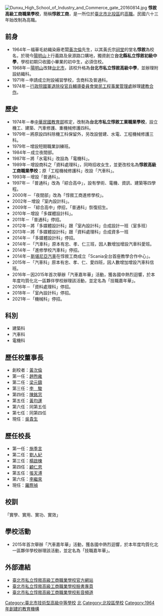 {{Infobox School
| name =臺北市私立惇敘高級工商職業學校 
| other_name =Dunxu High School of Industry and Commerce 
| image = 
| motto =
| established = 1964年
| type = 私立[[高級職業學校|高級職業學校]]
| religion = 
| affiliation = 
| district = [[臺北市|臺北市]][[北投區|北投區]]
| grades = 
| founder = 黃次倫
| president = 
| principal = 羅際禎
| dean = 
| college = 
| house = 
| sc =
| cs = 
| free_label2 = 
| free_text2 = 
| faculty = 
| staff = 
| students = 
| area =約39268[[平方公尺|平方公尺]] 
| athletics = 
| conference = 
| colors = 
| mascot = 
| magazine = 
| free_label = 
| free_text = 
| free_label3 = 
| free_text3 = 
| address = {{flagicon|TWN}}[[臺北市|臺北市]][[北投區|北投區]]泉源路221號
| tel = +886-2-2891-2630
| fax = +886-2-2893-5930
| website = [http://www.thvs.tp.edu.tw/ www.thvs.tp.edu.tw]
}}
[[File:Dunxu_High_School_of_Industry_and_Commerce_gate_20160814.jpg|thumb]]
'''惇敘高級工商職業學校'''，簡稱'''惇敘工商'''，是一所位於[[臺北市|臺北市]][[北投區|北投區]]的[[高級職業學校|高職]]。民國六十三年始改制為高職。

==前身==
*1964年－福華毛紡織染廠老闆[[黃次倫|黃次倫]]先生，以其黃氏宗[[祠堂|祠堂]]的堂名'''惇敘'''為校名，於現今[[陽明山|陽明山]]上行義路及泉源路口購地，獨資創立'''台北縣私立惇敘初級中學'''，學校初期只收國小畢業的初中生，必須住校。
*1968年－[[陽明山|陽明山]]改隸[[台北市|台北市]]，該校升格為'''台北市私立惇敘高級中學'''，並辦理附設紡織科。
*1971年－申請成立附設補習學校，含商科及普通科。
*1974年－[[行政院國軍退除役官兵輔導委員會榮民工程事業管理處|行政院國軍退除役官兵輔導委員會榮民工程事業管理處]]辦理[[建教合作|建教合作]]。

==歷史==
*1974年－奉[[中華民國教育部|中華民國教育部]]核定，改制為'''台北市私立惇敘工業職業學校'''，設立機工、建築、汽車修護、重機械修護四科。
*1979年－將原設四科除機工科保留外，另改設營建、水電、工程機械修護三科。
*1979年－增設短期職業訓練班。　
*1984年－成立夜間部。 
*1987年－將「水電科」改設為「電機科」。 
*1989年－增設商科之「資料處理科」，同時招收女生，並更改校名為'''惇敘高級工商職業學校'''；原「工程機械修護科」改設「汽車科」。 
*1993年－增設「普通科」。
*1997年－「普通科」改為「綜合高中」，設有學術、電機、資訊、建築等四學程。 
*2000年－「夜間部」改為「惇敘工商進修學校」。
*2002年－增設「室內設計科」。
*2009年－「綜合高中」停招，「普通科」恢復招生。
*2010年－增設「多媒體設計科」。
*2011年－「普通科」停招。
*2012年－將「多媒體設計科」跟「室內設計科」合成設計一班（室多班）
*2013年－將「多媒體設計科」跟「資料處理科」合成資多一班
*2014年－「多媒體設計科」停招。
*2014年－「汽車科」原本有忠、孝、仁三班，因人數增加增設汽車科愛班。
*2014年－「進修學校汽車科」停招。
*2014年－[[斯堪尼亞汽車|斯堪尼亞汽車]]在惇敘工商成立「Scania全台首座教學合作中心」。
*2015年－「汽車科」原本有忠、孝、仁、愛四班，因人數增加增設汽車科信班。
*2016年－因2015年首次舉辦「汽車嘉年華」活動，獲各國中熱烈迴響，於本年度均質化北一區夥伴學校辦理該活動，並定名為「技職嘉年華」。
*2016年－「資料處理科」停招。
*2018年－「室內設計科」停招。
*2021年－「機械科」停招。

== 科別 ==
*建築科
*汽車科
*電機科

==歷任校董事長==
* 創校者：[[黃次倫|黃次倫]]
* 第一任：[[趙煦雍|趙煦雍]]
* 第二任：[[梁元鑄|梁元鑄]]
* 第三任：[[李　駿|李　駿]]
* 第四任：[[陳銘窓|陳銘窓]]
* 第五任：[[黃均運|黃均運]]
* 第六任：同第五任
* 第七任：同第四任
* 現任：[[吳貴生|吳貴生]]

==歷任校長==
* 第一任：[[施季言|施季言]]
* 第二任：[[劉人紀|劉人紀]]
* 第三任：[[楊啟棟|楊啟棟]]
* 第四任：[[顧仁恩|顧仁恩]]
* 第五任：[[張天溥|張天溥]]
* 第六任：[[李繼來|李繼來]]
* 現任：[[羅際禎|羅際禎]]

==校訓==
「實學、實用、實功、實效」

== 學校活動 ==
*2015年首次舉辦「汽車嘉年華」活動，獲各國中熱烈迴響，於本年度均質化北一區夥伴學校辦理該活動，並定名為「技職嘉年華」。

==外部連結==
*[http://www.thvs.tp.edu.tw 臺北市私立惇敘高級工商職業學校官方網站] {{Wayback|url=http://www.thvs.tp.edu.tw/ |date=20071114005751 }}
*[https://www.facebook.com/ilovethvs/ 臺北市私立惇敘高級工商職業學校臉書專頁]
*[https://www.youtube.com/channel/UCiqdb0KVgdcZmqnX_NjsLcw 臺北市私立惇敘高級工商職業學校影音頻道]


{{臺北市高級中等學校}}
{{DEFAULTSORT:Dunxu}}
[[Category:臺北市技術型高級中等學校|Category:臺北市技術型高級中等學校]]
[[Category:臺灣私立技術型高級中等學校|北]]
[[Category:北投區學校|Category:北投區學校]]
[[Category:1964年創建的教育機構|Category:1964年創建的教育機構]]